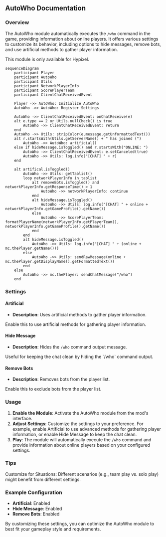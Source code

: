 
## AutoWho Documentation

### Overview
The AutoWho module automatically executes the `/who` command in the game, providing information about online players. It offers various settings to customize its behavior, including options to hide messages, remove bots, and use artificial methods to gather player information.

<Callout type="error" emoji="🚫">
This module is only available for Hypixel.
</Callout>

```mermaid
sequenceDiagram
    participant Player
    participant AutoWho
    participant Utils
    participant NetworkPlayerInfo
    participant ScorePlayerTeam
    participant ClientChatReceivedEvent

    Player ->> AutoWho: Initialize AutoWho
    AutoWho ->> AutoWho: Register Settings

    AutoWho ->> ClientChatReceivedEvent: onChatReceive(e)
    alt e.type == 2 or Utils.nullCheck() is true
        AutoWho ->> ClientChatReceivedEvent: return
    end
    AutoWho ->> Utils: stripColor(e.message.getUnformattedText())
    alt r.startsWith(Utils.getServerName() + " has joined (")
        AutoWho ->> AutoWho: artificial()
    else if hideMessage.isToggled() and r.startsWith("ONLINE: ")
        AutoWho ->> ClientChatReceivedEvent: e.setCanceled(true)
        AutoWho ->> Utils: log.info("[CHAT] " + r)
    end

    alt artifical.isToggled()
        AutoWho ->> Utils: getTablist()
        loop networkPlayerInfo in tablist
            alt removeBots.isToggled() and networkPlayerInfo.getResponseTime() > 1
                AutoWho ->> networkPlayerInfo: continue
            end
            alt hideMessage.isToggled()
                AutoWho ->> Utils: log.info("[CHAT] " + online + networkPlayerInfo.getGameProfile().getName())
            else
                AutoWho ->> ScorePlayerTeam: formatPlayerName(networkPlayerInfo.getPlayerTeam(), networkPlayerInfo.getGameProfile().getName())
            end
        end
        alt hideMessage.isToggled()
            AutoWho ->> Utils: log.info("[CHAT] " + (online + mc.thePlayer.getName()))
        else
            AutoWho ->> Utils: sendRawMessage(online + mc.thePlayer.getDisplayName().getFormattedText())
        end
    else
        AutoWho ->> mc.thePlayer: sendChatMessage("/who")
    end
```
### Settings

#### Artificial
- **Description**: Uses artificial methods to gather player information.

<Callout type="default" emoji="️👾">
Enable this to use artificial methods for gathering player information.
</Callout>

#### Hide Message
- **Description**: Hides the `/who` command output message.

<Callout type="default" emoji="️👾">
Useful for keeping the chat clean by hiding the `/who` command output.
</Callout>

#### Remove Bots
- **Description**: Removes bots from the player list.

<Callout type="default" emoji="️👾">
Enable this to exclude bots from the player list.
</Callout>

### Usage
1. **Enable the Module**: Activate the AutoWho module from the mod's interface.
2. **Adjust Settings**: Customize the settings to your preference. For example, enable Artificial to use advanced methods for gathering player information, or enable Hide Message to keep the chat clean.
3. **Play**: The module will automatically execute the `/who` command and provide information about online players based on your configured settings.

### Tips
<Callout type="default" emoji="️🚀">
Customize for Situations: Different scenarios (e.g., team play vs. solo play) might benefit from different settings.
</Callout>

### Example Configuration
- **Artificial**: Enabled
- **Hide Message**: Enabled
- **Remove Bots**: Enabled

By customizing these settings, you can optimize the AutoWho module to best fit your gameplay style and requirements.